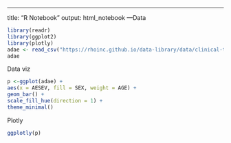 
---
title: "R Notebook"
output: html_notebook
---Data
```r
library(readr)
library(ggplot2)
library(plotly)
adae <- read_csv("https://rhoinc.github.io/data-library/data/clinical-trials/adam/adae.csv")
adae
```
Data viz
```r
p <-ggplot(adae) +
aes(x = AESEV, fill = SEX, weight = AGE) +
geom_bar() +
scale_fill_hue(direction = 1) +
theme_minimal()
```
Plotly
```r
ggplotly(p)
```


